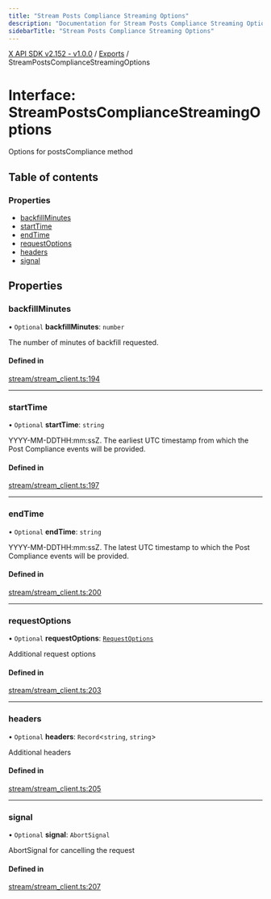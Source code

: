 ```yaml
---
title: "Stream Posts Compliance Streaming Options"
description: "Documentation for Stream Posts Compliance Streaming Options"
sidebarTitle: "Stream Posts Compliance Streaming Options"
---
```


[X API SDK v2.152 - v1.0.0](../README.md) / [Exports](../modules.md) / StreamPostsComplianceStreamingOptions

# Interface: StreamPostsComplianceStreamingOptions

Options for postsCompliance method

## Table of contents

### Properties

- [backfillMinutes](StreamPostsComplianceStreamingOptions.md#backfillminutes)
- [startTime](StreamPostsComplianceStreamingOptions.md#starttime)
- [endTime](StreamPostsComplianceStreamingOptions.md#endtime)
- [requestOptions](StreamPostsComplianceStreamingOptions.md#requestoptions)
- [headers](StreamPostsComplianceStreamingOptions.md#headers)
- [signal](StreamPostsComplianceStreamingOptions.md#signal)

## Properties

### backfillMinutes

• `Optional` **backfillMinutes**: `number`

The number of minutes of backfill requested.

#### Defined in

[stream/stream_client.ts:194](https://github.com/xdevplatform/xdk/blob/ad4172ef5f68f089e0f077a190b271016dd35bf7/xdk/typescript/src/stream/stream_client.ts#L194)

___

### startTime

• `Optional` **startTime**: `string`

YYYY-MM-DDTHH:mm:ssZ. The earliest UTC timestamp from which the Post Compliance events will be provided.

#### Defined in

[stream/stream_client.ts:197](https://github.com/xdevplatform/xdk/blob/ad4172ef5f68f089e0f077a190b271016dd35bf7/xdk/typescript/src/stream/stream_client.ts#L197)

___

### endTime

• `Optional` **endTime**: `string`

YYYY-MM-DDTHH:mm:ssZ. The latest UTC timestamp to which the Post Compliance events will be provided.

#### Defined in

[stream/stream_client.ts:200](https://github.com/xdevplatform/xdk/blob/ad4172ef5f68f089e0f077a190b271016dd35bf7/xdk/typescript/src/stream/stream_client.ts#L200)

___

### requestOptions

• `Optional` **requestOptions**: [`RequestOptions`](RequestOptions.md)

Additional request options

#### Defined in

[stream/stream_client.ts:203](https://github.com/xdevplatform/xdk/blob/ad4172ef5f68f089e0f077a190b271016dd35bf7/xdk/typescript/src/stream/stream_client.ts#L203)

___

### headers

• `Optional` **headers**: `Record`\<`string`, `string`\>

Additional headers

#### Defined in

[stream/stream_client.ts:205](https://github.com/xdevplatform/xdk/blob/ad4172ef5f68f089e0f077a190b271016dd35bf7/xdk/typescript/src/stream/stream_client.ts#L205)

___

### signal

• `Optional` **signal**: `AbortSignal`

AbortSignal for cancelling the request

#### Defined in

[stream/stream_client.ts:207](https://github.com/xdevplatform/xdk/blob/ad4172ef5f68f089e0f077a190b271016dd35bf7/xdk/typescript/src/stream/stream_client.ts#L207)
